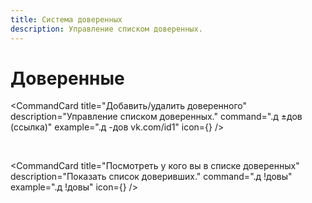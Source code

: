 ```yaml
---
title: Система доверенных
description: Управление списком доверенных.
---
```



# Доверенные <Shield className="inline-block h-5 w-5 text-emerald-500" />

<CommandCard
  title="Добавить/удалить доверенного"
  description="Управление списком доверенных."
  command=".д ±дов (ссылка)"
  example=".д -дов vk.com/id1"
  icon={<Shield className="h-5 w-5 text-emerald-500" />}
/>

<br />

<CommandCard
  title="Посмотреть у кого вы в списке доверенных"
  description="Показать список доверивших."
  command=".д !довы"
  example=".д !довы"
  icon={<Shield className="h-5 w-5 text-emerald-500" />}
/>

<br />

<CommandCard
  title="Список доверенных"
  description="Показать доверенных пользователей."
  command=".д довы"
/>
